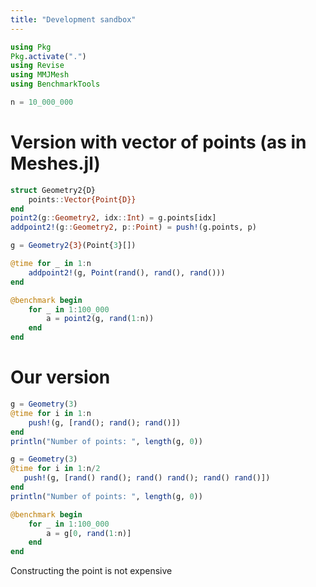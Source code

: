 ```yaml
---
title: "Development sandbox"
---
```


```julia
using Pkg
Pkg.activate(".")
using Revise
using MMJMesh
using BenchmarkTools

n = 10_000_000
```

# Version with vector of points (as in Meshes.jl)

```julia
struct Geometry2{D}
    points::Vector{Point{D}}
end
point2(g::Geometry2, idx::Int) = g.points[idx]
addpoint2!(g::Geometry2, p::Point) = push!(g.points, p)

g = Geometry2{3}(Point{3}[])

@time for _ in 1:n
    addpoint2!(g, Point(rand(), rand(), rand()))
end

@benchmark begin
    for _ in 1:100_000
        a = point2(g, rand(1:n))
    end
end
```

# Our version

```julia

g = Geometry(3)
@time for i in 1:n
    push!(g, [rand(); rand(); rand()])
end
println("Number of points: ", length(g, 0))

g = Geometry(3)
@time for i in 1:n/2
   push!(g, [rand() rand(); rand() rand(); rand() rand()])
end
println("Number of points: ", length(g, 0))

@benchmark begin
    for _ in 1:100_000
        a = g[0, rand(1:n)]
    end
end
```

Constructing the point is not expensive
